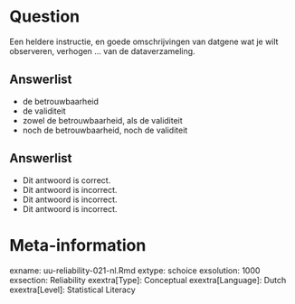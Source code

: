 Question
========
  
Een heldere instructie, en goede omschrijvingen van datgene wat je wilt observeren, verhogen … van de dataverzameling.
  
Answerlist
----------
* de betrouwbaarheid
* de validiteit
* zowel de betrouwbaarheid, als de validiteit
* noch de betrouwbaarheid, noch de validiteit


Answerlist
----------
* Dit antwoord is correct.
* Dit antwoord is incorrect.
* Dit antwoord is incorrect.
* Dit antwoord is incorrect.

Meta-information
================
exname: uu-reliability-021-nl.Rmd
extype: schoice
exsolution: 1000
exsection: Reliability
exextra[Type]: Conceptual
exextra[Language]: Dutch
exextra[Level]: Statistical Literacy